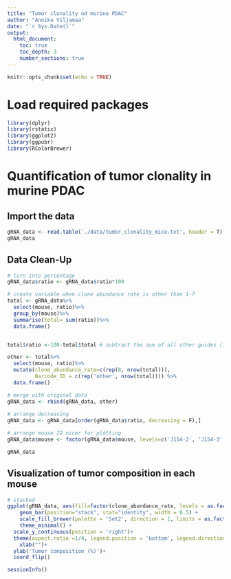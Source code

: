 ```yaml
---
title: "Tumor clonality od murine PDAC"
author: "Annika Viljamaa"
date: "`r Sys.Date()`"
output: 
  html_document:
    toc: true
    toc_depth: 3
    number_sections: true
---
```



```r
knitr::opts_chunk$set(echo = TRUE)
```

# Load required packages

```r
library(dplyr)
library(rstatix)
library(ggplot2)
library(ggpubr)
library(RColorBrewer)
```


# Quantification of tumor clonality in murine PDAC

## Import the data

```r
gRNA_data <- read.table('./data/tumor_clonality_mice.txt', header = T)
gRNA_data
```

## Data Clean-Up

```r
# turn into percentage
gRNA_data$ratio <- gRNA_data$ratio*100

# create variable when clone abundance rate is other than 1-7
total <- gRNA_data%>%
  select(mouse, ratio)%>%
  group_by(mouse)%>%
  summarise(total= sum(ratio))%>%
  data.frame()


total$ratio <-100-total$total # subtract the sum of all other guides (1-7) from 100% to get the ratio for other guides (no 8)

other <- total%>%
  select(mouse, ratio)%>%
  mutate(clone_abundance_rate=c(rep(8, nrow(total))),
         Barcode_ID = c(rep('other', nrow(total)))) %>%
  data.frame()

# merge with original data
gRNA_data <- rbind(gRNA_data, other)
  
# arrange decreasing
gRNA_data <- gRNA_data[order(gRNA_data$ratio, decreasing = F),]

# arrange mouse ID nicer for plotting
gRNA_data$mouse <- factor(gRNA_data$mouse, levels=c('J154-2', 'J154-3', 'J154-1', 'J154-5'))

gRNA_data
```

## Visualization of tumor composition in each mouse

```r

# stacked
ggplot(gRNA_data, aes(fill=factor(clone_abundance_rate, levels = as.factor(c(8:1))), y=ratio, x=mouse)) + 
    geom_bar(position="stack", stat="identity", width = 0.5) +
    scale_fill_brewer(palette = 'Set2', direction = 1, limits = as.factor(c(1:8)), name = 'clone abundance rate') +
    theme_minimal() +
  scale_y_continuous(position = 'right')+
  theme(aspect.ratio =1/4, legend.position = 'bottom', legend.direction = 'horizontal')+
    xlab("")+
  ylab('Tumor composition (%)')+
  coord_flip()
```


```r
sessionInfo()
```